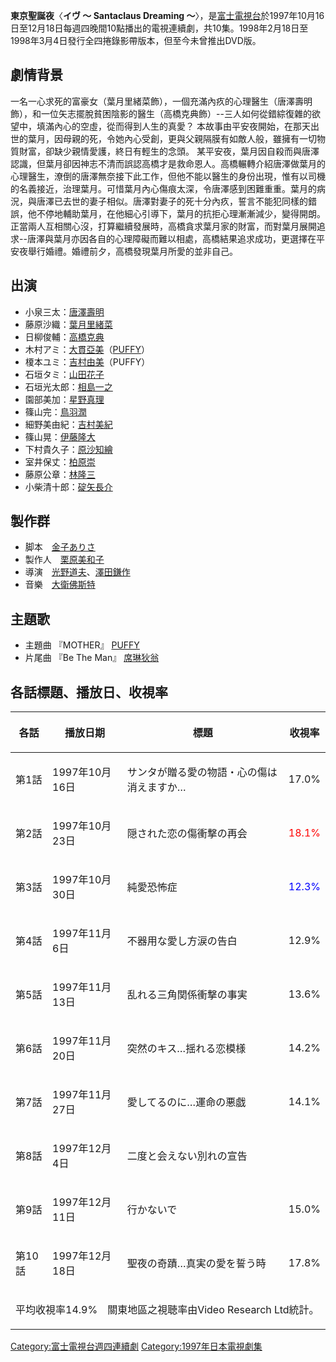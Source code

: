 {{non-free|time=2014-09-13T13:53:58+00:00}}
{{unreferenced|time=2014-09-13T13:53:58+00:00}}
'''東京聖誕夜'''〈'''イヴ 〜 Santaclaus Dreaming 〜'''〉，是[[富士電視台|富士電視台]]於1997年10月16日至12月18日每週四晚間10點播出的電視連續劇，共10集。1998年2月18日至1998年3月4日發行全四捲錄影帶版本，但至今未曾推出DVD版。

==劇情背景==
一名一心求死的富豪女（葉月里緒菜飾），一個充滿內疚的心理醫生（唐澤壽明飾），和一位矢志擺脫貧困陰影的醫生（高橋克典飾）--三人如何從錯綜復雜的欲望中，填滿內心的空虛，從而得到人生的真愛？ 本故事由平安夜開始，在那天出世的葉月，因母親的死，令她內心受創，更與父親隔膜有如敵人般，雖擁有一切物質財富，卻缺少親情愛護，終日有輕生的念頭。 某平安夜，葉月因自殺而與唐澤認識，但葉月卻因神志不清而誤認高橋才是救命恩人。高橋輾轉介紹唐澤做葉月的心理醫生，潦倒的唐澤無奈接下此工作，但他不能以醫生的身份出現，惟有以司機的名義接近，治理葉月。可惜葉月內心傷痕太深，令唐澤感到困難重重。葉月的病況，與唐澤已去世的妻子相似。唐澤對妻子的死十分內疚，誓言不能犯同樣的錯誤，他不停地輔助葉月，在他細心引導下，葉月的抗拒心理漸漸減少，變得開朗。正當兩人互相關心沒，打算繼續發展時，高橋貪求葉月家的財富，而對葉月展開追求--唐澤與葉月亦因各自的心理障礙而難以相處，高橋結果追求成功，更選擇在平安夜舉行婚禮。婚禮前夕，高橋發現葉月所愛的並非自己。

==出演==
*小泉三太：[[唐澤壽明|唐澤壽明]]
*藤原沙織：[[葉月里緒菜|葉月里緒菜]]
*日柳俊輔：[[高橋克典|高橋克典]]
*木村アミ：[[大貫亞美|大貫亞美]]（[[PUFFY|PUFFY]]）
*榎本ユミ：[[吉村由美|吉村由美]]（PUFFY）
*石垣タミ：[[山田花子|山田花子]]
*石垣光太郎：[[相島一之|相島一之]]
*園部美加：[[星野真里|星野真理]]
*篠山完：[[鳥羽潤|鳥羽潤]]
*細野美由紀：[[吉村美紀|吉村美紀]]
*篠山晃：[[伊藤隆大|伊藤隆大]]
*下村貴久子：[[原沙知繪|原沙知繪]]
*室井保丈：[[柏原崇|柏原崇]]
*藤原公章：[[林隆三|林隆三]]
*小柴清十郎：[[碇矢長介|碇矢長介]]

==製作群==
*脚本　[[金子ありさ|金子ありさ]]
*製作人　[[栗原美和子|栗原美和子]]
*導演　[[光野道夫|光野道夫]]、[[澤田鎌作|澤田鎌作]]
*音樂　[[大衛佛斯特|大衛佛斯特]]

==主題歌==
*主題曲  『MOTHER』 [[PUFFY|PUFFY]]
*片尾曲  『Be The Man』 [[席琳狄翁|席琳狄翁]]

==各話標題、播放日、收視率==

{| class="wikitable" style="text-align:center"
!各話!!播放日期!!標題!!收視率
|-
|第1話||1997年10月16日||サンタが贈る愛の物語・心の傷は消えますか…||17.0%
|-
|第2話||1997年10月23日||隠された恋の傷衝撃の再会||<font color=red>18.1%
|-
|第3話||1997年10月30日||純愛恐怖症||<font color=blue>12.3%
|-
|第4話||1997年11月6日||不器用な愛し方涙の告白||12.9%
|-
|第5話||1997年11月13日||乱れる三角関係衝撃の事実||13.6%
|-
|第6話||1997年11月20日||突然のキス…揺れる恋模様||14.2%
|-
|第7話||1997年11月27日||愛してるのに…運命の悪戯||14.1%
|-
|第8話||1997年12月4日||二度と会えない別れの宣告||
|-
|第9話||1997年12月11日||行かないで||15.0%
|-
|第10話||1997年12月18日||聖夜の奇蹟…真実の愛を誓う時||17.8%
|-
!colspan="6"| 平均收視率14.9%　關東地區之視聴率由Video Research Ltd統計。
|}
{{富士電視台木曜劇場}}
[[Category:富士電視台週四連續劇|Category:富士電視台週四連續劇]]
[[Category:1997年日本電視劇集|Category:1997年日本電視劇集]]
{{DEFAULTSORT:Eve}}